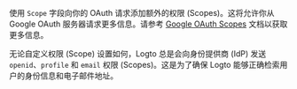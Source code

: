 使用 `Scope` 字段向你的 OAuth 请求添加额外的权限 (Scopes)。这将允许你从 Google OAuth 服务器请求更多信息。请参考 [Google OAuth Scopes](https://developers.google.com/identity/protocols/oauth2/scopes) 文档以获取更多信息。

无论自定义权限 (Scope) 设置如何，Logto 总是会向身份提供商 (IdP) 发送 `openid`、`profile` 和 `email` 权限 (Scopes)。这是为了确保 Logto 能够正确检索用户的身份信息和电子邮件地址。
